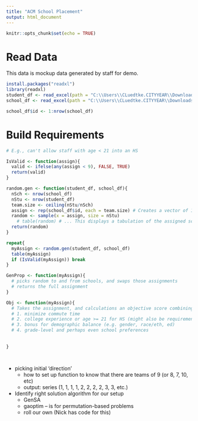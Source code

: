 ```yaml
---
title: "ACM School Placement"
output: html_document
---
```


```r
knitr::opts_chunk$set(echo = TRUE)
```
# Read Data

This data is mockup data generated by staff for demo.

```r
install.packages("readxl")
library(readxl)
student_df <- read_excel(path = "C:\\Users\\CLuedtke.CITYYEAR\\Downloads\\Input 1 - ACM Data.xls")
school_df <- read_excel(path = "C:\\Users\\CLuedtke.CITYYEAR\\Downloads\\Input 2 - School Data.xls")

school_df$id <- 1:nrow(school_df)

```

# Build Requirements

```r
# E.g., can't allow staff with age < 21 into an HS

IsValid <- function(assign){
  valid <- ifelse(any(assign < 9), FALSE, TRUE) 
  return(valid)
}
```


```r

random.gen <- function(student_df, school_df){
  nSch <- nrow(school_df)
  nStu <- nrow(student_df)
  team.size <- ceiling(nStu/nSch)
  assign <- rep(school_df$id, each = team.size) # Creates a vector of 1 10 times, 2 10 times, etc
  random <- sample(x = assign, size = nStu)
    # table(random) # ... This displays a tabulation of the assigned schools
  return(random)
}

repeat{
  myAssign <- random.gen(student_df, school_df)
  table(myAssign)
  if (IsValid(myAssign)) break
}
```

```r
GenProp <- function(myAssign){
  # picks random to and from schools, and swaps those assignments
  # returns the full assignment
}
```


```r
Obj <- function(myAssign){
  # Takes the assignment, and calculations an objective score combining:
  # 1. minimize commute time
  # 2. college experience or age >= 21 for HS (might also be requirement for valid proposal)
  # 3. bonus for demographic balance (e.g. gender, race/eth, ed)
  # 4. grade-level and perhaps even school preferences
  
  
}
```

```r

```

```r

```


* picking initial 'direction'
  * how to set up function to know that there are teams of 9 (or 8, 7, 10, etc)
  * output: series (1, 1, 1, 1, 2, 2, 2, 2, 3, 3, etc.)
* Identify right solution algorithm for our setup
  * GenSA
  * gaoptim -- is for permutation-based problems
  * roll our own (Nick has code for this)

